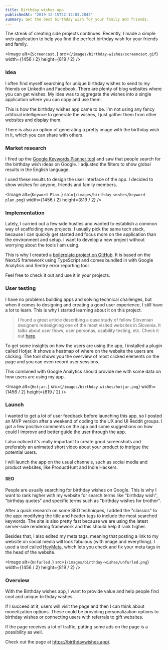 ```yaml
---
title: Birthday wishes app
publishedAt: "2019-12-15T22:12:03.284Z"
summary: Get the best birthday wish for your family and friends.
---
```


The streak of creating side projects continues. Recently, I made a simple web application to help you find the perfect birthday wish for your friends and family.

<Image
  alt={`Screencast.`}
  src={`/images/birthday-wishes/screencast.gif`}
  width={1456 / 2}
  height={819 / 2}
/>

### Idea

I often find myself searching for unique birthday wishes to send to my friends on LinkedIn and Facebook. There are plenty of blog websites where you can get wishes. My idea was to aggregate the wishes into a single application where you can copy and use them.

This is how the birthday wishes app came to be. I'm not using any fancy artificial intelligence to generate the wishes, I just gather them from other websites and display them.

There is also an option of generating a pretty image with the birthday wish in it, which you can share with others.

### Market research

I fired up the [Google Keywords Planner tool](https://ads.google.com/home/tools/keyword-planner/) and saw that people search for the birthday wish ideas on Google. I adjusted the filters to show global results in the English language.

I used these results to design the user interface of the app. I decided to show wishes for anyone, friends and family members.

<Image
  alt={`Keyword Plan.`}
  src={`/images/birthday-wishes/keyword-plan.png`}
  width={1456 / 2}
  height={819 / 2}
/>

### Implementation

Lately, I carried out a few side hustles and wanted to establish a common way of scaffolding new projects. I usually pick the same tech stack, because I can quickly get started and focus more on the application than the environment and setup. I want to develop a new project without worrying about the tools I am using.

This is why I created a [boilerplate project on GitHub](https://github.com/jamzi/nextjs-boilerplate). It is based on the NextJS framework using TypeScript and comes bundled in with Google Analytics and Sentry error reporting tool.

Feel free to check it out and use it in your projects.

### User testing

I have no problems building apps and solving technical challenges, but when it comes to designing and creating a good user experience, I still have a lot to learn. This is why I started learning about it on this project.

> I found a great article describing a case study of fellow Slovenian designers redesigning one of the most visited websites in Slovenia. It talks about user flows, user personas, usability testing, etc. Check it out [here](https://klemenselakovic.com/partis-klemen-selakovic).

To get some insights on how the users are using the app, I installed a plugin called Hotjar. It shows a heatmap of where on the website the users are clicking. The tool shows you the overview of most clicked elements on the page and you can even record user sessions.

This combined with Google Analytics should provide me with some data on how users are using my app.

<Image
  alt={`Hotjar.`}
  src={`/images/birthday-wishes/hotjar.png`}
  width={1456 / 2}
  height={819 / 2}
/>

### Launch

I wanted to get a lot of user feedback before launching this app, so I posted an MVP version after a weekend of coding to the UX and UI Reddit groups. I got a few positive comments on the app and some suggestions on how could I improve and better guide the user through the app.

I also noticed it's really important to create good screenshots and preferably an animated short video about your product to intrigue the potential users.

I will launch the app on the usual channels, such as social media and product websites, like ProductHunt and Indie Hackers.

#### SEO

People are usually searching for birthday wishes on Google. This is why I want to rank higher with my website for search terms like "birthday wish", "birthday quotes" and specific terms such as "birthday wishes for brother".

After a quick research on some SEO techniques, I added the "classics" to the app: modifying the title and header tags to include the most searched keywords. The site is also pretty fast because we are using the latest server-side rendering framework and this should help it rank higher.

Besides that, I also edited my meta tags, meaning that posting a link to my website on social media will look fabulous (with image and everything). I used a tool called [HeyMeta](heymeta.com), which lets you check and fix your meta tags in the head of the website.

<Image
  alt={`Unfurled.`}
  src={`/images/birthday-wishes/unfurled.png`}
  width={1456 / 2}
  height={819 / 2}
/>

### Overview

With the Birthday wishes app, I want to provide value and help people find cool and unique birthday wishes.

If I succeed at it, users will visit the page and then I can think about monetization options. These could be providing personalization options to birthday wishes or connecting users with referrals to gift websites.

If the page receives a lot of traffic, putting some ads on the page is a possibility as well.

Check out the page at https://birthdaywishes.app/.
